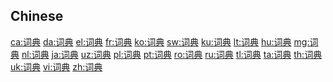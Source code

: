 {{also|詞典}}
==Chinese==
{{zh-see|詞典}}

[[ca:词典]]
[[da:词典]]
[[el:词典]]
[[fr:词典]]
[[ko:词典]]
[[sw:词典]]
[[ku:词典]]
[[lt:词典]]
[[hu:词典]]
[[mg:词典]]
[[nl:词典]]
[[ja:词典]]
[[uz:词典]]
[[pl:词典]]
[[pt:词典]]
[[ro:词典]]
[[ru:词典]]
[[tl:词典]]
[[ta:词典]]
[[th:词典]]
[[uk:词典]]
[[vi:词典]]
[[zh:词典]]